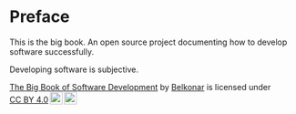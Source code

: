 # Preface {.unnumbered}

This is the big book. An open source project documenting how to develop software successfully.

::: {.callout-note}
Developing software is subjective.
:::

<p xmlns:cc="http://creativecommons.org/ns#" xmlns:dct="http://purl.org/dc/terms/">
    <a property="dct:title" rel="cc:attributionURL" href="https://belkonar.github.io/big-book/">The Big Book of Software Development</a> by <a rel="cc:attributionURL dct:creator" property="cc:attributionName" href="https://github.com/Belkonar">Belkonar</a> is licensed under <a href="http://creativecommons.org/licenses/by/4.0/?ref=chooser-v1" target="_blank" rel="license noopener noreferrer" style="display:inline-block;">CC BY 4.0<img style="height:22px!important;margin-left:3px;vertical-align:text-bottom;" src="https://mirrors.creativecommons.org/presskit/icons/cc.svg?ref=chooser-v1" /><img style="height:22px!important;margin-left:3px;vertical-align:text-bottom;" src="https://mirrors.creativecommons.org/presskit/icons/by.svg?ref=chooser-v1" /></a></p> 
